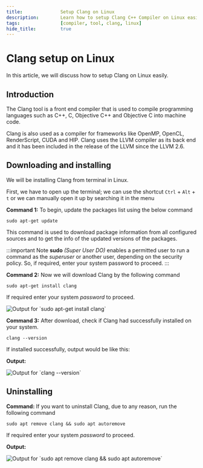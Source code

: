 ```yaml
---
title:				Setup Clang on Linux
description:		Learn how to setup Clang C++ Compiler on Linux easily.
tags:				[compiler, tool, clang, linux]
hide_title:			true
---
```



# Clang setup on Linux

In this article, we will discuss how to setup Clang on Linux easily.

## Introduction

The Clang tool is a front end compiler that is used to compile programming languages
such as C++, C, Objective C++ and Objective C into machine code.

Clang is also used as a compiler for frameworks like OpenMP, OpenCL, RenderScript,
CUDA and HIP. Clang uses the LLVM compiler as its back end and it has been included
in the release of the LLVM since the LLVM 2.6.

## Downloading and installing

We will be installing Clang from terminal in Linux.

First, we have to open up the terminal; we can use the shortcut
`Ctrl` + `Alt` + `t` or we can manually open it up by searching it in
the menu

**Command 1:** To begin, update the packages list using the below command
```
sudo apt-get update
```
This command is used to download package information from all configured
sources and to get the info of the updated versions of the packages.

:::important Note
**sudo** *(Super User DO)* enables a permitted user to run a command as
the *superuser* or another user, depending on the security policy. So,
if required, enter your system password to proceed.
:::

**Command 2:** Now we will download Clang by the following command
```
sudo apt-get install clang
```
If required enter your system *password* to proceed.

<Image center
       alt="Output for `sudo apt-get install clang`"
       src="/img/tutorials/tools/clang-install.jpg"
    />

**Command 3:** After download, check if Clang had successfully installed on your system.
```
clang --version
```
If installed successfully, output would be like this:

**Output:**

<Image center
       alt="Output for `clang --version`"
       src="/img/tutorials/tools/clang-version-output.jpg"
    />

## Uninstalling

**Command:** If you want to uninstall Clang, due to any reason, run the following command
```
sudo apt remove clang && sudo apt autoremove
```
If required enter your system *password* to proceed.

**Output:**

<Image center
       alt="Output for `sudo apt remove clang &amp;&amp; sudo apt autoremove`"
       src="/img/tutorials/tools/clang-remove-output.jpg"
    />
